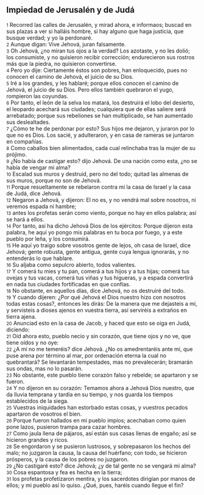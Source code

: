 == Impiedad de Jerusalén y de Judá ==

{{anchor|1}} <small>1</small> Recorred las calles de Jerusalén, y mirad ahora, e informaos; buscad en sus plazas a ver si halláis hombre, si hay alguno que haga justicia, que busque verdad; y yo la perdonaré.<br>
{{anchor|2}} <small>2</small> Aunque digan: Vive Jehová, juran falsamente.<br>
{{anchor|3}} <small>3</small> Oh Jehová, ¿no miran tus ojos a la verdad? Los azotaste, y no les dolió; los consumiste, y no quisieron recibir corrección; endurecieron sus rostros más que la piedra, no quisieron convertirse.<br>
{{anchor|4}} <small>4</small> Pero yo dije: Ciertamente éstos son pobres, han enloquecido, pues no conocen el camino de Jehová, el juicio de su Dios.<br>
{{anchor|5}} <small>5</small> Iré a los grandes, y les hablaré; porque ellos conocen el camino de Jehová, el juicio de su Dios. Pero ellos también quebraron el yugo, rompieron las coyundas.<br>
{{anchor|6}} <small>6</small> Por tanto, el león de la selva los matará, los destruirá el lobo del desierto, el leopardo acechará sus ciudades; cualquiera que de ellas saliere será arrebatado; porque sus rebeliones se han multiplicado, se han aumentado sus deslealtades.<br>
{{anchor|7}} <small>7</small> ¿Cómo te he de perdonar por esto? Sus hijos me dejaron, y juraron por lo que no es Dios. Los sacié, y adulteraron, y en casa de rameras se juntaron en compañías.<br>
{{anchor|8}} <small>8</small> Como caballos bien alimentados, cada cual relinchaba tras la mujer de su prójimo.<br>
{{anchor|9}} <small>9</small> ¿No había de castigar esto? dijo Jehová. De una nación como esta, ¿no se había de vengar mi alma?<br>
{{anchor|10}} <small>10</small> Escalad sus muros y destruid, pero no del todo; quitad las almenas de sus muros, porque no son de Jehová.<br>
{{anchor|11}} <small>11</small> Porque resueltamente se rebelaron contra mí la casa de Israel y la casa de Judá, dice Jehová.<br>
{{anchor|12}} <small>12</small> Negaron a Jehová, y dijeron: El no es, y no vendrá mal sobre nosotros, ni veremos espada ni hambre;<br>
{{anchor|13}} <small>13</small> antes los profetas serán como viento, porque no hay en ellos palabra; así se hará a ellos.<br>
{{anchor|14}} <small>14</small> Por tanto, así ha dicho Jehová Dios de los ejércitos: Porque dijeron esta palabra, he aquí yo pongo mis palabras en tu boca por fuego, y a este pueblo por leña, y los consumirá.<br>
{{anchor|15}} <small>15</small> He aquí yo traigo sobre vosotros gente de lejos, oh casa de Israel, dice Jehová; gente robusta, gente antigua, gente cuya lengua ignorarás, y no entenderás lo que hablare.<br>
{{anchor|16}} <small>16</small> Su aljaba como sepulcro abierto, todos valientes.<br>
{{anchor|17}} <small>17</small> Y comerá tu mies y tu pan, comerá a tus hijos y a tus hijas; comerá tus ovejas y tus vacas, comerá tus viñas y tus higueras, y a espada convertirá en nada tus ciudades fortificadas en que confías.<br>
{{anchor|18}} <small>18</small> No obstante, en aquellos días, dice Jehová, no os destruiré del todo.<br>
{{anchor|19}} <small>19</small> Y cuando dijeren: ¿Por qué Jehová el Dios nuestro hizo con nosotros todas estas cosas?, entonces les dirás: De la manera que me dejasteis a mí, y servisteis a dioses ajenos en vuestra tierra, así serviréis a extraños en tierra ajena.<br>
{{anchor|20}} <small>20</small> Anunciad esto en la casa de Jacob, y haced que esto se oiga en Judá, diciendo:<br>
{{anchor|21}} <small>21</small> Oíd ahora esto, pueblo necio y sin corazón, que tiene ojos y no ve, que tiene oídos y no oye:<br>
{{anchor|22}} <small>22</small> ¿A mí no me temeréis? dice Jehová. ¿No os amedrentaréis ante mí, que puse arena por término al mar, por ordenación eterna la cual no quebrantará? Se levantarán tempestades, mas no prevalecerán; bramarán sus ondas, mas no lo pasarán.<br>
{{anchor|23}} <small>23</small> No obstante, este pueblo tiene corazón falso y rebelde; se apartaron y se fueron.<br>
{{anchor|24}} <small>24</small> Y no dijeron en su corazón: Temamos ahora a Jehová Dios nuestro, que da lluvia temprana y tardía en su tiempo, y nos guarda los tiempos establecidos de la siega.<br>
{{anchor|25}} <small>25</small> Vuestras iniquidades han estorbado estas cosas, y vuestros pecados apartaron de vosotros el bien.<br>
{{anchor|26}} <small>26</small> Porque fueron hallados en mi pueblo impíos; acechaban como quien pone lazos, pusieron trampa para cazar hombres.<br>
{{anchor|27}} <small>27</small> Como jaula llena de pájaros, así están sus casas llenas de engaño; así se hicieron grandes y ricos.<br>
{{anchor|28}} <small>28</small> Se engordaron y se pusieron lustrosos, y sobrepasaron los hechos del malo; no juzgaron la causa, la causa del huérfano; con todo, se hicieron prósperos, y la causa de los pobres no juzgaron.<br>
{{anchor|29}} <small>29</small> ¿No castigaré esto? dice Jehová; ¿y de tal gente no se vengará mi alma?<br>
{{anchor|30}} <small>30</small> Cosa espantosa y fea es hecha en la tierra;<br>
{{anchor|31}} <small>31</small> los profetas profetizaron mentira, y los sacerdotes dirigían por manos de ellos; y mi pueblo así lo quiso. ¿Qué, pues, haréis cuando llegue el fin?<br>

